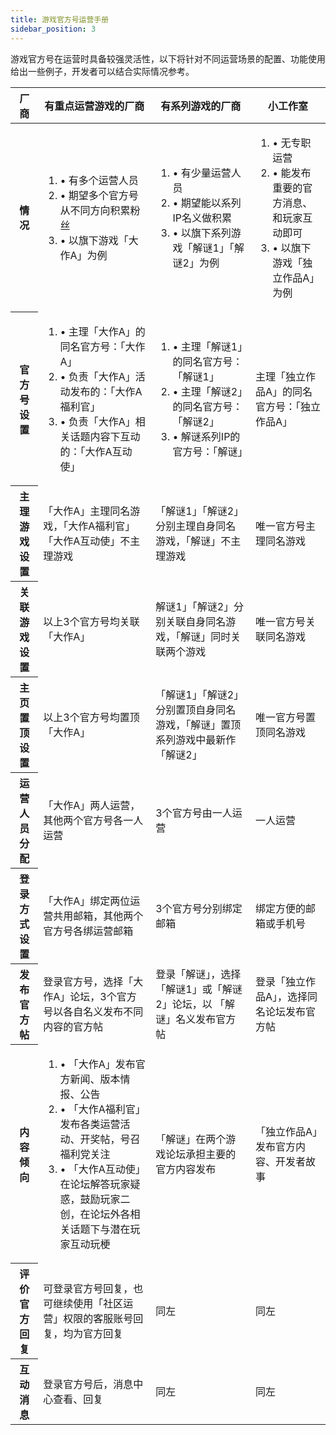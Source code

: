 ```yaml
---
title: 游戏官方号运营手册
sidebar_position: 3
---
```




游戏官方号在运营时具备较强灵活性，以下将针对不同运营场景的配置、功能使用给出一些例子，开发者可以结合实际情况参考。

<table style={{display: "table", tableLayout: "fixed", width: "100%"}}>
  <thead>
    <tr>
      <th>厂商</th>
      <th>有重点运营游戏的厂商</th>
      <th>有系列游戏的厂商</th>
      <th>小工作室</th>
    </tr>
  </thead>
  <tbody>
    <tr>
      <th>情况</th>
      <td>
          <ol>
            <li>• 有多个运营人员</li>
            <li>• 期望多个官方号从不同方向积累粉丝</li>
            <li>• 以旗下游戏「大作A」为例</li>
          </ol>
      </td>
      <td>
        <ol>
            <li>• 有少量运营人员</li>
            <li>• 期望能以系列IP名义做积累</li>
            <li>• 以旗下系列游戏「解谜1」「解谜2」为例</li>
        </ol>
      </td>
      <td>
        <ol>
            <li>• 无专职运营</li>
            <li>• 能发布重要的官方消息、和玩家互动即可</li>
            <li>• 以旗下游戏「独立作品A」为例</li>
        </ol>
      </td>
    </tr>
    <tr>
        <th>官方号设置</th>
        <td>
           <ol>
            <li>• 主理「大作A」的同名官方号：「大作A」</li>
            <li>• 负责「大作A」活动发布的：「大作A福利官」</li>
            <li>• 负责「大作A」相关话题内容下互动的：「大作A互动使」</li>
           </ol>
        </td>
        <td>
           <ol>
            <li>• 主理「解谜1」的同名官方号：「解谜1」</li>
            <li>• 主理「解谜2」的同名官方号：「解谜2」</li>
            <li>• 解谜系列IP的官方号：「解谜」</li>
           </ol>
        </td>
        <td>
           主理「独立作品A」的同名官方号：「独立作品A」
        </td>
    </tr>
    <tr>
        <th>主理游戏设置</th>
        <td>
           「大作A」主理同名游戏，「大作A福利官」「大作A互动使」不主理游戏
        </td>
        <td>
            「解谜1」「解谜2」分别主理自身同名游戏，「解谜」不主理游戏
        </td>
        <td>
           唯一官方号主理同名游戏
        </td>
    </tr>
    <tr>
        <th>关联游戏设置</th>
        <td>
            以上3个官方号均关联「大作A」
        </td>
        <td>
            解谜1」「解谜2」分别关联自身同名游戏，「解谜」同时关联两个游戏
        </td>
        <td>
            唯一官方号关联同名游戏
        </td>
    </tr>
    <tr>
        <th>主页置顶设置</th>
        <td>
            以上3个官方号均置顶「大作A」	   
        </td>
        <td>
            「解谜1」「解谜2」分别置顶自身同名游戏，「解谜」置顶系列游戏中最新作「解谜2」
        </td>
        <td>
           唯一官方号置顶同名游戏
        </td>
    </tr>
    <tr>
        <th>运营人员分配</th>
        <td>
           「大作A」两人运营，其他两个官方号各一人运营
        </td>
        <td>
            3个官方号由一人运营
        </td>
        <td>
           一人运营
        </td>
    </tr>
    <tr>
        <th>登录方式设置</th>
        <td>
           「大作A」绑定两位运营共用邮箱，其他两个官方号各绑运营邮箱
        </td>
        <td>
            3个官方号分别绑定邮箱
        </td>
        <td>
           绑定方便的邮箱或手机号
        </td>
    </tr>
    <tr>
        <th>发布官方帖</th>
        <td>
           登录官方号，选择「大作A」论坛，3个官方号以各自名义发布不同内容的官方帖
        </td>
        <td>
            登录「解谜」，选择「解谜1」或「解谜2」论坛，以 「解谜」名义发布官方帖
        </td>
        <td>
           登录「独立作品A」，选择同名论坛发布官方帖
        </td>
    </tr>
    <tr>
        <th>内容倾向</th>
        <td>
           <ol>
            <li>
            • 「大作A」发布官方新闻、版本情报、公告
            </li>
            <li>
            • 「大作A福利官」发布各类运营活动、开奖帖，号召福利党关注
            </li>
            <li>
            • 「大作A互动使」在论坛解答玩家疑惑，鼓励玩家二创，在论坛外各相关话题下与潜在玩家互动玩梗
            </li>
           </ol>
        </td>
        <td>
            「解谜」在两个游戏论坛承担主要的官方内容发布
        </td>
        <td>
           「独立作品A」发布官方内容、开发者故事
        </td>
    </tr>
    <tr>
        <th>评价官方回复</th>
        <td>
           可登录官方号回复，也可继续使用「社区运营」权限的客服账号回复，均为官方回复
        </td>
        <td>
           同左 
        </td>
        <td>
          同左 
        </td>
    </tr>
    <tr>
        <th>互动消息</th>
        <td>
           登录官方号后，消息中心查看、回复
        </td>
        <td>
           同左 
        </td>
        <td>
           同左
        </td>
    </tr>
  </tbody>
</table>
